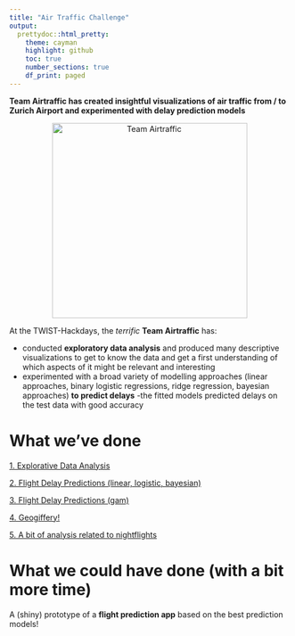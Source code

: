 ```yaml
---
title: "Air Traffic Challenge"
output: 
  prettydoc::html_pretty:
    theme: cayman
    highlight: github
    toc: true 
    number_sections: true 
    df_print: paged
---
```



__Team Airtraffic has created insightful visualizations of air traffic from / to Zurich Airport and experimented with delay prediction models__

<center><img src="team_airtraffic.jpg" alt="Team Airtraffic" style="width: 350px;"/></center>

At the TWIST-Hackdays, the *terrific* __Team Airtraffic__ has: 

- conducted __exploratory data analysis__ and produced many descriptive visualizations to get to know the data and get a first understanding of which aspects of it might be relevant and interesting
- experimented with a broad variety of modelling approaches (linear approaches, binary logistic regressions, ridge regression, bayesian approaches) __to predict delays__
-the fitted models predicted delays on the test data with good accuracy


# What we've done

[1. Explorative Data Analysis](https://openzh.github.io/twist_airtraffic/airtraffic_prediction)

[2. Flight Delay Predictions (linear, logistic, bayesian)](https://openzh.github.io/twist_airtraffic/airtraffic_prediction)

[3. Flight Delay Predictions (gam)](https://openzh.github.io/twist_airtraffic/gam)

[4. Geogiffery!](https://openzh.github.io/twist_airtraffic/animated_flights)

[5. A bit of analysis related to nightflights](https://github.com/openZH/twist_airtraffic/blob/master/docs/nightflights.png)

# What we could have done (with a bit more time)

A (shiny) prototype of a __flight prediction app__ based on the best prediction models!








